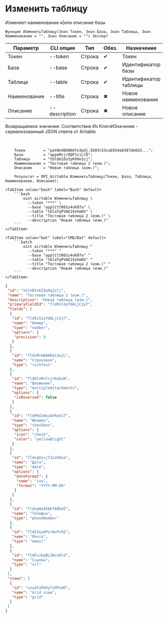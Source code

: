 ﻿---
sidebar_position: 2
---


# Изменить таблицу
 Изменяет наименование и|или описание базы



`Функция ИзменитьТаблицу(Знач Токен, Знач База, Знач Таблица, Знач Наименование = "", Знач Описание = "") Экспорт`

  | Параметр | CLI опция | Тип | Обяз. | Назначение |
  |-|-|-|-|-|
  | Токен | --token | Строка | &#x2714; | Токен |
  | База | --base | Строка | &#x2714; | Идентификатор базы |
  | Таблица | --table | Строка | &#x2714; | Идентификатор таблицы |
  | Наименование | --title | Строка | &#x2716; | Новое наименование |
  | Описание | --description | Строка | &#x2716; | Новое описание |

  
  Возвращаемое значение:   Соответствие Из КлючИЗначение - сериализованный JSON ответа от Airtable

<br/>




```bsl title="Пример использования для 1С:Предприятие/OneScript"
    Токен        = "patNn4BXW66Yx3pdj.5b93c53cab554a8387de02d...";
    База         = "appeMvjrOQPJciL7O";
    Таблица      = "tblQdiEo3yKV0e1cj";
    Наименование = "Тестовая таблица 2 (изм.)";
    Описание     = "Новая таблица (изм.)";

    Результат = OPI_Airtable.ИзменитьТаблицу(Токен, База, Таблица, Наименование, Описание);
```
    

 <Tabs>
  
    <TabItem value="bash" label="Bash" default>
        ```bash
            oint airtable ИзменитьТаблицу \
              --token "***" \
              --base "applCttR01s4vK97a" \
              --table "tblaTqPVAE19zkmKU" \
              --title "Тестовая таблица 2 (изм.)" \
              --description "Новая таблица (изм.)"
        ```
    </TabItem>
  
    <TabItem value="bat" label="CMD/Bat" default>
        ```batch
            oint airtable ИзменитьТаблицу ^
              --token "***" ^
              --base "applCttR01s4vK97a" ^
              --table "tblaTqPVAE19zkmKU" ^
              --title "Тестовая таблица 2 (изм.)" ^
              --description "Новая таблица (изм.)"
        ```
    </TabItem>
</Tabs>


```json title="Результат"
{
 "id": "tblhBYsKZ3w9qZzlj",
 "name": "Тестовая таблица 2 (изм.)",
 "description": "Новая таблица (изм.)",
 "primaryFieldId": "fld9iS1ofdALjC2yT",
 "fields": [
  {
   "id": "fld9iS1ofdALjC2yT",
   "name": "Номер",
   "type": "number",
   "options": {
    "precision": 0
   }
  },
  {
   "id": "fldcMrmBANDdi3wjL",
   "name": "Строковое",
   "type": "richText"
  },
  {
   "id": "fldQlnMrCcjrKoGvN",
   "name": "Вложение",
   "type": "multipleAttachments",
   "options": {
    "isReversed": false
   }
  },
  {
   "id": "fldPKXJmkzAFRo41T",
   "name": "Флажок",
   "type": "checkbox",
   "options": {
    "icon": "check",
    "color": "yellowBright"
   }
  },
  {
   "id": "fldvgGvcjT2zaVAoa",
   "name": "Дата",
   "type": "date",
   "options": {
    "dateFormat": {
     "name": "iso",
     "format": "YYYY-MM-DD"
    }
   }
  },
  {
   "id": "fldxpWaIK8kfA0bdI",
   "name": "Телефон",
   "type": "phoneNumber"
  },
  {
   "id": "fldSIeymPzrNvPv5E",
   "name": "Почта",
   "type": "email"
  },
  {
   "id": "fldFczkpBLZWvsRld",
   "name": "Ссылка",
   "type": "url"
  }
 ],
 "views": [
  {
   "id": "viw1FaP6XyTzHPsAD",
   "name": "Grid view",
   "type": "grid"
  }
 ]
}
```
